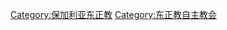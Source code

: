 {{Commons category|Bulgarian Orthodox Church}}
{{Catmore}}

[[Category:保加利亚东正教|Category:保加利亚东正教]]
[[Category:东正教自主教会|Category:东正教自主教会]]